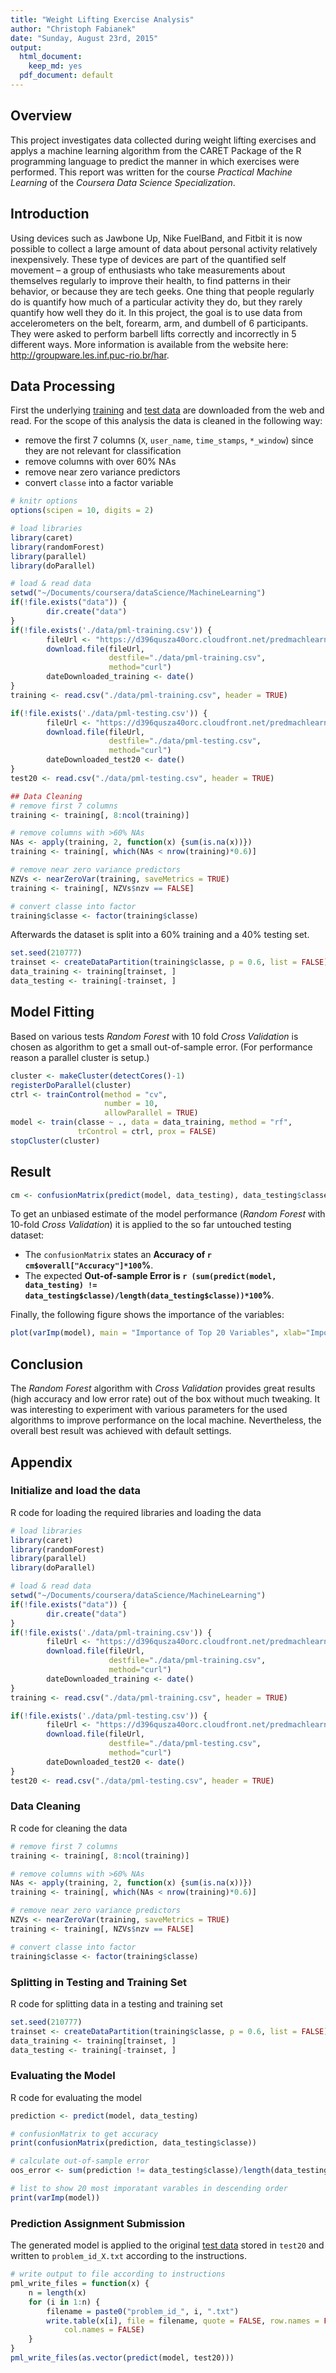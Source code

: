 ```yaml
---
title: "Weight Lifting Exercise Analysis"
author: "Christoph Fabianek"
date: "Sunday, August 23rd, 2015"
output:
  html_document:
    keep_md: yes
  pdf_document: default
---
```


## Overview
This project investigates data collected during weight lifting exercises and applys a machine learning algorithm from the CARET Package of the R programming language to predict the manner in which exercises were performed. This report was written for the course *Practical Machine Learning* of the *Coursera Data Science Specialization*.


## Introduction
Using devices such as Jawbone Up, Nike FuelBand, and Fitbit it is now possible to collect a large amount of data about personal activity relatively inexpensively. These type of devices are part of the quantified self movement – a group of enthusiasts who take measurements about themselves regularly to improve their health, to find patterns in their behavior, or because they are tech geeks. One thing that people regularly do is quantify how much of a particular activity they do, but they rarely quantify how well they do it. In this project, the goal is  to use data from accelerometers on the belt, forearm, arm, and dumbell of 6 participants. They were asked to perform barbell lifts correctly and incorrectly in 5 different ways. More information is available from the website here:  [http://groupware.les.inf.puc-rio.br/har](http://groupware.les.inf.puc-rio.br/har).

## Data Processing
First the underlying [training](https://d396qusza40orc.cloudfront.net/predmachlearn/pml-training.csv) and [test data](https://d396qusza40orc.cloudfront.net/predmachlearn/pml-testing.csv) are downloaded from the web and read. For the scope of this analysis the data is cleaned in the following way:

* remove the first 7 columns (`X`, `user_name`, `time_stamps`, `*_window`) since they are not relevant for classification
* remove columns with over 60% NAs
* remove near zero variance predictors
* convert `classe` into a factor variable

```r
# knitr options
options(scipen = 10, digits = 2)

# load libraries
library(caret)
library(randomForest)
library(parallel)
library(doParallel)

# load & read data
setwd("~/Documents/coursera/dataScience/MachineLearning")
if(!file.exists("data")) {
        dir.create("data")
}
if(!file.exists('./data/pml-training.csv')) {
        fileUrl <- "https://d396qusza40orc.cloudfront.net/predmachlearn/pml-training.csv"
        download.file(fileUrl,
                      destfile="./data/pml-training.csv",
                      method="curl")
        dateDownloaded_training <- date()
}
training <- read.csv("./data/pml-training.csv", header = TRUE)

if(!file.exists('./data/pml-testing.csv')) {
        fileUrl <- "https://d396qusza40orc.cloudfront.net/predmachlearn/pml-testing.csv"
        download.file(fileUrl,
                      destfile="./data/pml-testing.csv",
                      method="curl")
        dateDownloaded_test20 <- date()
}
test20 <- read.csv("./data/pml-testing.csv", header = TRUE)

## Data Cleaning
# remove first 7 columns
training <- training[, 8:ncol(training)]

# remove columns with >60% NAs
NAs <- apply(training, 2, function(x) {sum(is.na(x))})
training <- training[, which(NAs < nrow(training)*0.6)]

# remove near zero variance predictors
NZVs <- nearZeroVar(training, saveMetrics = TRUE)
training <- training[, NZVs$nzv == FALSE]

# convert classe into factor
training$classe <- factor(training$classe)
```

Afterwards the dataset is split into a 60% training and a 40% testing set.

```r
set.seed(210777)
trainset <- createDataPartition(training$classe, p = 0.6, list = FALSE)
data_training <- training[trainset, ]
data_testing <- training[-trainset, ]
```

## Model Fitting
Based on various tests *Random Forest* with 10 fold *Cross Validation* is chosen as algorithm to get a small out-of-sample error. (For performance reason a parallel cluster is setup.)  
```r
cluster <- makeCluster(detectCores()-1)
registerDoParallel(cluster)
ctrl <- trainControl(method = "cv",
                     number = 10,
                     allowParallel = TRUE)
model <- train(classe ~ ., data = data_training, method = "rf", 
               trControl = ctrl, prox = FALSE)
stopCluster(cluster)
```

## Result
```r
cm <- confusionMatrix(predict(model, data_testing), data_testing$classe)
```

To get an unbiased estimate of the model performance (*Random Forest* with 10-fold *Cross Validation*) it is applied to the so far untouched testing dataset:

* The `confusionMatrix` states an **Accuracy of `r cm$overall["Accuracy"]*100`%**.  
* The expected **Out-of-sample Error is `r (sum(predict(model, data_testing) != data_testing$classe)/length(data_testing$classe))*100`%**.

Finally, the following figure shows the importance of the variables:  

```r
plot(varImp(model), main = "Importance of Top 20 Variables", xlab="Importance in %", top = 20)
```

## Conclusion
The *Random Forest* algorithm with *Cross Validation* provides great results (high accuracy and low error rate) out of the box without much tweaking. It was interesting to experiment with various parameters for the used algorithms to improve performance on the local machine. Nevertheless, the overall best result was achieved with default settings.

\pagebreak  

## Appendix

### Initialize and load the data
R code for loading the required libraries and loading the data  

```r
# load libraries
library(caret)
library(randomForest)
library(parallel)
library(doParallel)

# load & read data
setwd("~/Documents/coursera/dataScience/MachineLearning")
if(!file.exists("data")) {
        dir.create("data")
}
if(!file.exists('./data/pml-training.csv')) {
        fileUrl <- "https://d396qusza40orc.cloudfront.net/predmachlearn/pml-training.csv"
        download.file(fileUrl,
                      destfile="./data/pml-training.csv",
                      method="curl")
        dateDownloaded_training <- date()
}
training <- read.csv("./data/pml-training.csv", header = TRUE)

if(!file.exists('./data/pml-testing.csv')) {
        fileUrl <- "https://d396qusza40orc.cloudfront.net/predmachlearn/pml-testing.csv"
        download.file(fileUrl,
                      destfile="./data/pml-testing.csv",
                      method="curl")
        dateDownloaded_test20 <- date()
}
test20 <- read.csv("./data/pml-testing.csv", header = TRUE)
```

### Data Cleaning
R code for cleaning the data  

```r
# remove first 7 columns
training <- training[, 8:ncol(training)]

# remove columns with >60% NAs
NAs <- apply(training, 2, function(x) {sum(is.na(x))})
training <- training[, which(NAs < nrow(training)*0.6)]

# remove near zero variance predictors
NZVs <- nearZeroVar(training, saveMetrics = TRUE)
training <- training[, NZVs$nzv == FALSE]

# convert classe into factor
training$classe <- factor(training$classe)
```

### Splitting in Testing and Training Set
R code for splitting data in a testing and training set  

```r
set.seed(210777)
trainset <- createDataPartition(training$classe, p = 0.6, list = FALSE)
data_training <- training[trainset, ]
data_testing <- training[-trainset, ]
```

### Evaluating the Model
R code for evaluating the model
```r
prediction <- predict(model, data_testing)

# confusionMatrix to get accuracy
print(confusionMatrix(prediction, data_testing$classe))

# calculate out-of-sample error
oos_error <- sum(prediction != data_testing$classe)/length(data_testing$classe)

# list to show 20 most imporatant varables in descending order
print(varImp(model))
```

### Prediction Assignment Submission
The generated model is applied to the original [test data](https://d396qusza40orc.cloudfront.net/predmachlearn/pml-testing.csv) stored in `test20` and written to `problem_id_X.txt` according to the instructions.

```r
# write output to file according to instructions
pml_write_files = function(x) {
    n = length(x)
    for (i in 1:n) {
        filename = paste0("problem_id_", i, ".txt")
        write.table(x[i], file = filename, quote = FALSE, row.names = FALSE, 
            col.names = FALSE)
    }
}
pml_write_files(as.vector(predict(model, test20)))
```
